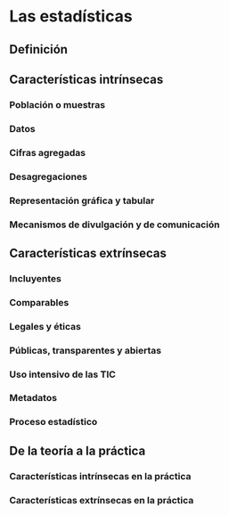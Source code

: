 # Las estadísticas

## Definición

## Características intrínsecas

### Población o muestras

### Datos

### Cifras agregadas

### Desagregaciones 

### Representación gráfica y tabular

### Mecanismos de divulgación y de comunicación

## Características extrínsecas 

### Incluyentes

### Comparables 

### Legales y éticas 

### Públicas, transparentes y abiertas 

### Uso intensivo de las TIC 

### Metadatos 

### Proceso estadístico

## De la teoría a la práctica 

### Características intrínsecas en la práctica 

### Características extrínsecas en la práctica
